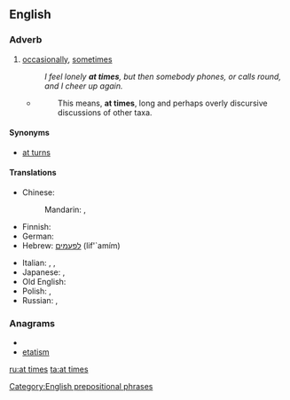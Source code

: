 ==English==

===Adverb===
{{en-adv|pos=[[at]] [[times]]|-}}

#[[occasionally]], [[sometimes]] 
#:''I feel lonely '''at times''', but then somebody phones, or calls round, and I cheer up again.''
#* {{RQ:Schuster Hepaticae V|viii}}
#*: This means, '''at times''', long and perhaps overly discursive discussions of other taxa.

====Synonyms====
* [[at turns]]

====Translations====
{{trans-top|occasionally, sometimes}}
* Chinese:
*: Mandarin: {{t|zh|有時|sc=Hani}}, {{t|zh|有时|tr=yǒushí|sc=Hani}}
* Finnish: {{t+|fi|ajoittain}}
* German: {{t-|de|zeitweise}}
* Hebrew: [[לפעמים]] (lif'`amím)
{{trans-mid}}
* Italian: {{t-|it|a volte}}, {{t+|it|talvolta}}, {{t-|it|di quando in quando}}
* Japanese: {{t|ja|時時|sc=Jpan}}, {{t|ja|時々|tr=ときどき, tokidoki|sc=Jpan}}
* Old English: {{t-|ang|hwilum|xs=Old English}}
* Polish: {{t+|pl|niekiedy}}, {{t+|pl|czasami}}
* Russian: {{t+|ru|иногда|tr=inogdá}}, {{t+|ru|временами|tr=vremenámi}}
{{trans-bottom}}

===Anagrams===
* {{alphagram|aeimstt}}
* [[etatism#English|etatism]]


[[Category:English prepositional phrases]]

[[ru:at times]]
[[ta:at times]]